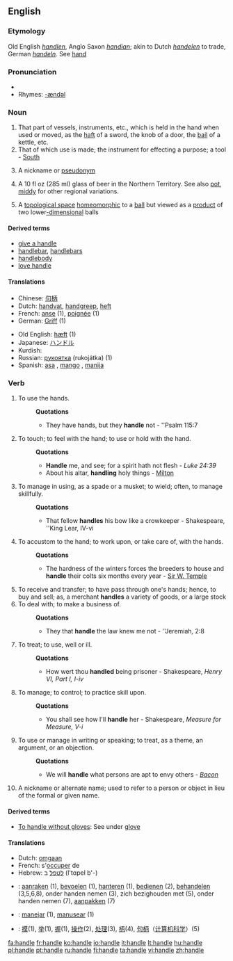 {{wikipedia|Handle (grip)|mul=Handle (mathematics)}}
==English==

===Etymology===
Old English ''[[handlen]]'', Anglo Saxon ''[[handian]]''; akin to Dutch ''[[handelen]]'' to trade, German ''[[handeln]]''.  See [[hand]]

===Pronunciation===
*{{audio|en-us-handle.ogg|Audio (US)}}
*Rhymes: [[Rhymes:English:-ændəl|-ændəl]]

===Noun===
{{en-noun}}

# That part of vessels, instruments, etc., which is held in the hand when used or moved, as the [[haft]] of a sword, the knob of a door, the [[bail]] of a kettle, etc.
# That of which use is made; the instrument for effecting a purpose; a tool - [[South]]
# {{slang}} A nickname or [[pseudonym]]
# {{AU}} A 10 fl oz (285 ml) glass of beer in the Northern Territory. See also [[pot]], [[middy]] for other regional variations.
#{{topology}} A [[topological space]] [[homeomorphic]] to a [[ball]] but viewed as a [[product]] of two lower[[-dimensional]] balls

====Derived terms====
*[[give a handle]] <!-- to furnish an occasion or means -->
*[[handlebar]], [[handlebars]]
*[[handlebody]]
*[[love handle]]

====Translations====
{{trans-top| [[Category:Missing-gloss]] }}
*Chinese: [[句柄]]
*Dutch: [[handvat]], [[handgreep]], [[heft]]
*French: [[anse]] {{f}} (1), [[poignée]] {{f}} (1)
*German: [[Griff]] {{m}} (1)
{{trans-mid}}
*Old English: [[hæft]] (1)
*Japanese: [[ハンドル]]
*Kurdish: {{KUchar|[[ده‌سک]]}}
*Russian: [[рукоятка]] (rukojátka) {{f}} (1)
*Spanish: [[asa]] {{f}}, [[mango]] {{m}}, [[manija]] {{f}}
{{trans-bottom}}

===Verb===
{{en-verb|handles|handling|handled}}

# {{intransitive}} To use the hands.
#:'''Quotations'''
#:*They have hands, but they '''handle''' not - ''Psalm 115:7
# To touch; to feel with the hand; to use or hold with the hand.
#:'''Quotations'''
#:*'''Handle''' me, and see; for a spirit hath not flesh - ''Luke 24:39''
#:*About his altar, '''handling''' holy things - [[Milton]]
# To manage in using, as a spade or a musket; to wield; often, to manage skillfully.
#:'''Quotations'''
#:*That fellow '''handles''' his bow like a crowkeeper - Shakespeare, ''King Lear, IV-vi
# To accustom to the hand; to work upon, or take care of, with the hands.
#:'''Quotations'''
#:*The hardness of the winters forces the breeders to house and '''handle''' their colts six months every year - [[Sir W. Temple]]
# To receive and transfer; to have pass through one's hands; hence, to buy and sell; as, a merchant '''handles''' a variety of goods, or a large stock
# To deal with; to make a business of.
#:'''Quotations'''
#:*They that '''handle''' the law knew me not - ''Jeremiah, 2:8
# To treat; to use, well or ill.
#:'''Quotations'''
#:*How wert thou '''handled''' being prisoner - Shakespeare, ''Henry VI, Part I, I-iv''
# To manage; to control; to practice skill upon.
#:'''Quotations'''
#:*You shall see how I'll '''handle''' her - Shakespeare, ''Measure for Measure, V-i''
# To use or manage in writing or speaking; to treat, as a theme, an argument, or an objection.
#:'''Quotations'''
#:*We will '''handle''' what persons are apt to envy others - ''[[Bacon]]''
# A nickname or alternate name; used to refer to a person or object in lieu of the formal or given name.

====Derived terms====
*[[To handle without gloves]]: {{colloquial}} See under [[glove]]

====Translations====
{{rfc-trans}}
{{trans-top|to deal with}}
*Dutch: [[omgaan]]
*French: s'[[occuper]] de
*Hebrew: [[לטפל]] ב (l'tɑpel b'-)
{{trans-mid}}
{{trans-bottom}}

{{checktrans-top}}
<!--added {{ttbc}}s here.-->
*{{ttbc|Dutch}}: [[aanraken]] (1), [[bevoelen]] (1), [[hanteren]] (1), [[bedienen]] (2), [[behandelen]] (3,5,6,8), onder handen nemen (3), zich bezighouden met (5), onder handen nemen (7), [[aanpakken]] (7)
*{{ttbc|Portuguese}}: [[manejar]] (1), [[manusear]] (1)
*{{ttbc|中文}}: [[摸]](1), [[举]](1), [[握]](1), [[操作]](2), [[处理]](3), [[柄]](4), [[句柄]]（[[计算机科学]]）(5)
{{checktrans-bottom}}

[[fa:handle]]
[[fr:handle]]
[[ko:handle]]
[[io:handle]]
[[it:handle]]
[[lt:handle]]
[[hu:handle]]
[[pl:handle]]
[[pt:handle]]
[[ru:handle]]
[[fi:handle]]
[[ta:handle]]
[[vi:handle]]
[[zh:handle]]